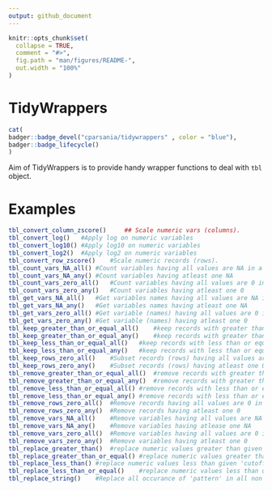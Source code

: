 ```yaml
---
output: github_document
---
```


<!-- README.md is generated from README.Rmd. Please edit that file -->

```r
knitr::opts_chunk$set(
  collapse = TRUE,
  comment = "#>",
  fig.path = "man/figures/README-",
  out.width = "100%"
)
```

# TidyWrappers

<!-- badges: start -->
```r
cat(
badger::badge_devel("cparsania/tidywrappers" , color = "blue"),
badger::badge_lifecycle()
)

```

<!-- badges: end -->

Aim of TidyWrappers is to provide handy wrapper functions to deal with `tbl` object.  

# Examples 
```r


tbl_convert_column_zscore()     ## Scale numeric vars (columns).
tbl_convert_log()	#Apply log on numeric variables
tbl_convert_log10()	#Apply log10 on numeric variables
tbl_convert_log2()	#Apply log2 on numeric variables
tbl_convert_row_zscore()	#Scale numeric records (rows).
tbl_count_vars_NA_all()	#Count variables having all values are NA in a tbl.
tbl_count_vars_NA_any()	#Count variables having atleast one NA
tbl_count_vars_zero_all()	#Count variables having all values are 0 in a tbl.
tbl_count_vars_zero_any()	#Count variables having atleast one 0
tbl_get_vars_NA_all()	#Get variables names having all values are NA in a tbl.
tbl_get_vars_NA_any()	#Get variables names having atleast one NA
tbl_get_vars_zero_all()	#Get variable (names) having all values are 0 in a tbl.
tbl_get_vars_zero_any()	#Get variable (names) having atleast one 0
tbl_keep_greater_than_or_equal_all()	#keep records with greater than or equal 'cutoff' in all numeric var
tbl_keep_greater_than_or_equal_any()	#keep records with greater than or equal 'cutoff' in any numeric var
tbl_keep_less_than_or_equal_all()	#keep records with less than or equal 'cutoff' in all numeric var
tbl_keep_less_than_or_equal_any()	#keep records with less than or equal 'cutoff' in any numeric var
tbl_keep_rows_zero_all()	#Subset records (rows) having all values are 0 in a tbl.
tbl_keep_rows_zero_any()	#Subset records (rows) having atleast one 0
tbl_remove_greater_than_or_equal_all()	#remove records with greater than or equal 'cutoff' in all numeric var
tbl_remove_greater_than_or_equal_any()	#remove records with greater than or equal 'cutoff' in any numeric var
tbl_remove_less_than_or_equal_all()	#remove records with less than or equal 'cutoff' in all numeric var
tbl_remove_less_than_or_equal_any()	#remove records with less than or equal 'cutoff' in any one of the numeric var
tbl_remove_rows_zero_all()	#Remove records having all values are 0 in a tbl.
tbl_remove_rows_zero_any()	#Remove records having atleast one 0
tbl_remove_vars_NA_all()	#Remove variables having all values are NA in a tbl.
tbl_remove_vars_NA_any()	#Remove variables having atlease one NA
tbl_remove_vars_zero_all()	#Remove variables having all values are 0 in a tbl.
tbl_remove_vars_zero_any()	#Remove variables having atleast one 0
tbl_replace_greater_than()	#replace numeric values greater than given 'cutoff'
tbl_replace_greater_than_or_equal()	#replace numeric values greater than or equal to given 'cutoff'
tbl_replace_less_than()	#replace numeric values less than given 'cutoff'
tbl_replace_less_than_or_equal()	#replace numeric values less than or equal given 'cutoff'
tbl_replace_string()	#Replace all occurance of 'pattern' in all non numeric variables. Wrapper around 'stringr::str_replace_all()'.

```


